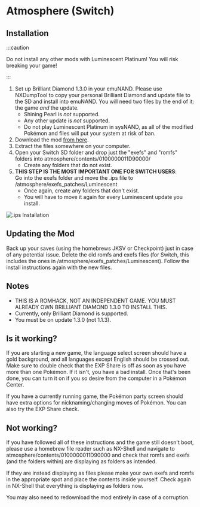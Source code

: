 
# Atmosphere (Switch)

## Installation

:::caution

Do not install any other mods with Luminescent Platinum! You will risk breaking your game!

:::

1. Set up Brilliant Diamond 1.3.0 in your emuNAND. Please use NXDumpTool to copy your personal Brilliant Diamond and update file to the SD and install into emuNAND. You will need two files by the end of it: the game *and* the update.
    - Shining Pearl is *not* supported.
    - Any other update is *not* supported.
    - Do not play Luminescent Platinum in sysNAND, as all of the modified Pokémon and files will put your system at risk of ban.
2. Download the mod [from here](https://www.nexusmods.com/pokemonbdsp/mods/1).
3. Extract the files somewhere on your computer.
4. Open your Switch SD folder and drop just the "exefs" and "romfs" folders into atmosphere/contents/0100000011D90000/
    - Create any folders that do not exist.
5. **THIS STEP IS THE MOST IMPORTANT ONE FOR SWITCH USERS**:  
   Go into the exefs folder and move the .ips file to /atmosphere/exefs_patches/Luminescent
    - Once again, create any folders that don't exist.
    - You will have to move it again for every Luminescent update you install.

![.ips Installation](/img/exefs_install.png)

## Updating the Mod

Back up your saves (using the homebrews JKSV or Checkpoint) just in case of any potential issue. Delete the old romfs and exefs files (for Switch, this includes the ones in /atmosphere/exefs_patches/Luminescent). Follow the install instructions again with the new files.

## Notes

- THIS IS A ROMHACK, NOT AN INDEPENDENT GAME. YOU MUST ALREADY OWN BRILLIANT DIAMOND 1.3.0 TO INSTALL THIS.
- Currently, only Brilliant Diamond is supported.
- You must be on update 1.3.0 (not 1.1.3).

## Is it working?

If you are starting a new game, the language select screen should have a gold background, and all languages except English should be crossed out. Make sure to double check that the EXP Share is off as soon as you have more than one Pokémon. If it isn't, you have a bad install. Once that's been done, you can turn it on if you so desire from the computer in a Pokémon Center.

If you have a currently running game, the Pokémon party screen should have extra options for nicknaming/changing moves of Pokémon. You can also try the EXP Share check.

## Not working?

If you have followed all of these instructions and the game still doesn't boot, please use a homebrew file reader such as NX-Shell and navigate to atmosphere/contents/0100000011D90000 and check that romfs and exefs (and the folders within) are displaying as folders as intended.

If they are instead displaying as files please make your own exefs and romfs in the appropriate spot and place the contents inside yourself. Check again in NX-Shell that everything is displaying as folders now.

You may also need to redownload the mod entirely in case of a corruption.

